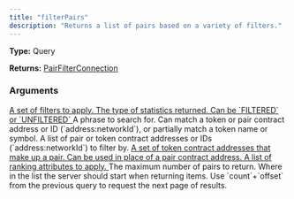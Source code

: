 ```yaml
---
title: "filterPairs"
description: "Returns a list of pairs based on a variety of filters."
---
```


**Type:** Query

**Returns:** [PairFilterConnection](/api-reference/types/pairfilterconnection)

### Arguments

<a href="/api-reference/types/pairfilters">
  <ResponseField name="filters" type="PairFilters">
    A set of filters to apply.
  </ResponseField>
</a>

<a href="/api-reference/types/tokenpairstatisticstype">
  <ResponseField name="statsType" type="TokenPairStatisticsType">
    The type of statistics returned. Can be `FILTERED` or `UNFILTERED`
  </ResponseField>
</a>

<ResponseField name="phrase" type="String">
  A phrase to search for. Can match a token or pair contract address or ID (`address:networkId`), or partially match a token name or symbol.
</ResponseField>

<ResponseField name="pairs" type="[String]">
  A list of pair or token contract addresses or IDs (`address:networkId`) to filter by.
</ResponseField>

<a href="/api-reference/types/pairfiltermatchtokens">
  <ResponseField name="matchTokens" type="PairFilterMatchTokens">
    A set of token contract addresses that make up a pair. Can be used in place of a pair contract address.
  </ResponseField>
</a>

<a href="/api-reference/types/pairranking">
  <ResponseField name="rankings" type="[PairRanking]">
    A list of ranking attributes to apply.
  </ResponseField>
</a>

<ResponseField name="limit" type="Int">
  The maximum number of pairs to return.
</ResponseField>

<ResponseField name="offset" type="Int">
  Where in the list the server should start when returning items. Use `count`+`offset` from the previous query to request the next page of results.
</ResponseField>


